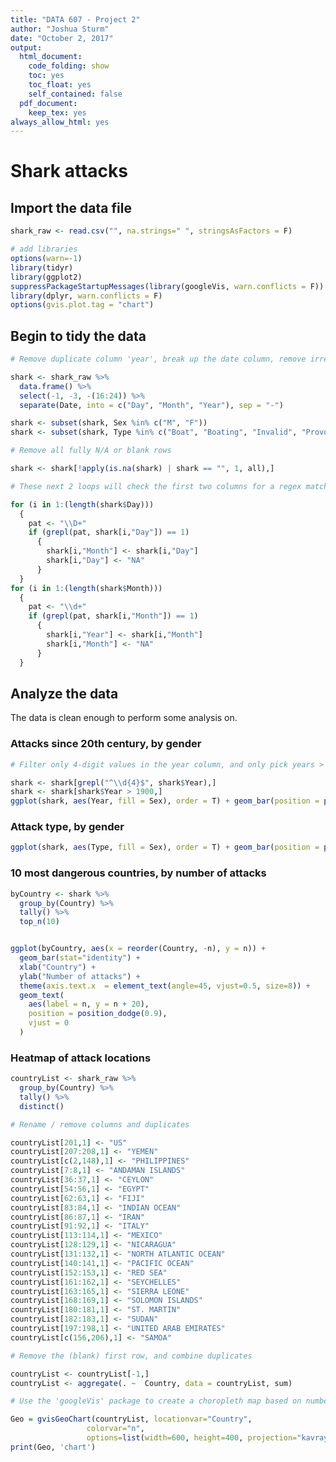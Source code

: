 ```yaml
---
title: "DATA 607 - Project 2"
author: "Joshua Sturm"
date: "October 2, 2017"
output:
  html_document:
    code_folding: show
    toc: yes
    toc_float: yes
    self_contained: false
  pdf_document:
    keep_tex: yes
always_allow_html: yes
---
```


# Shark attacks
## Import the data file

```r
shark_raw <- read.csv("", na.strings=" ", stringsAsFactors = F)

# add libraries
options(warn=-1)
library(tidyr)
library(ggplot2)
suppressPackageStartupMessages(library(googleVis, warn.conflicts = F))
library(dplyr, warn.conflicts = F)
options(gvis.plot.tag = "chart")

```

## Begin to tidy the data

```r

# Remove duplicate column 'year', break up the date column, remove irrelevant columns, and filter weird values

shark <- shark_raw %>%
  data.frame() %>%
  select(-1, -3, -(16:24)) %>%
  separate(Date, into = c("Day", "Month", "Year"), sep = "-")

shark <- subset(shark, Sex %in% c("M", "F"))
shark <- subset(shark, Type %in% c("Boat", "Boating", "Invalid", "Provoked", "Sea Disaster", "Unprovoked"))

# Remove all fully N/A or blank rows  

shark <- shark[!apply(is.na(shark) | shark == "", 1, all),]

# These next 2 loops will check the first two columns for a regex match. If day isn't a digit, move it over to month. Likewise with month to year.

for (i in 1:(length(shark$Day)))
  {
    pat <- "\\D+"
    if (grepl(pat, shark[i,"Day"]) == 1)
      {
        shark[i,"Month"] <- shark[i,"Day"]
        shark[i,"Day"] <- "NA"
      }
  }
for (i in 1:(length(shark$Month)))
  {
    pat <- "\\d+"
    if (grepl(pat, shark[i,"Month"]) == 1)
      {
        shark[i,"Year"] <- shark[i,"Month"]
        shark[i,"Month"] <- "NA"
      }
  }
```

## Analyze the data

The data is clean enough to perform some analysis on.

### Attacks since 20th century, by gender

```r
# Filter only 4-digit values in the year column, and only pick years > 1900

shark <- shark[grepl("^\\d{4}$", shark$Year),]
shark <- shark[shark$Year > 1900,]
ggplot(shark, aes(Year, fill = Sex), order = T) + geom_bar(position = position_stack(reverse = TRUE)) + guides(fill = guide_legend(reverse = T)) + theme(axis.text.x  = element_text(angle=90, vjust=0.5, size=5))
```

### Attack type, by gender

```r
ggplot(shark, aes(Type, fill = Sex), order = T) + geom_bar(position = position_stack(reverse = TRUE)) + guides(fill = guide_legend(reverse = T))
```

### 10 most dangerous countries, by number of attacks

```r
byCountry <- shark %>%
  group_by(Country) %>%
  tally() %>%
  top_n(10)


ggplot(byCountry, aes(x = reorder(Country, -n), y = n)) +
  geom_bar(stat="identity") +
  xlab("Country") +
  ylab("Number of attacks") +
  theme(axis.text.x  = element_text(angle=45, vjust=0.5, size=8)) +
  geom_text(
    aes(label = n, y = n + 20),
    position = position_dodge(0.9),
    vjust = 0
  )
```

### Heatmap of attack locations

```r
countryList <- shark_raw %>%
  group_by(Country) %>%
  tally() %>%
  distinct()

# Rename / remove columns and duplicates

countryList[201,1] <- "US"
countryList[207:208,1] <- "YEMEN"
countryList[c(2,148),1] <- "PHILIPPINES"
countryList[7:8,1] <- "ANDAMAN ISLANDS" 
countryList[36:37,1] <- "CEYLON"
countryList[54:56,1] <- "EGYPT"
countryList[62:63,1] <- "FIJI"
countryList[83:84,1] <- "INDIAN OCEAN"
countryList[86:87,1] <- "IRAN"
countryList[91:92,1] <- "ITALY"
countryList[113:114,1] <- "MEXICO"
countryList[128:129,1] <- "NICARAGUA"
countryList[131:132,1] <- "NORTH ATLANTIC OCEAN"
countryList[140:141,1] <- "PACIFIC OCEAN"
countryList[152:153,1] <- "RED SEA"
countryList[161:162,1] <- "SEYCHELLES"
countryList[163:165,1] <- "SIERRA LEONE"
countryList[168:169,1] <- "SOLOMON ISLANDS"
countryList[180:181,1] <- "ST. MARTIN"
countryList[182:183,1] <- "SUDAN"
countryList[197:198,1] <- "UNITED ARAB EMIRATES"
countryList[c(156,206),1] <- "SAMOA"

# Remove the (blank) first row, and combine duplicates

countryList <- countryList[-1,]
countryList <- aggregate(. ~  Country, data = countryList, sum)

# Use the 'googleVis' package to create a choropleth map based on number of attacks

Geo = gvisGeoChart(countryList, locationvar="Country",
                 colorvar="n",
                 options=list(width=600, height=400, projection="kavrayskiy-vii"))
print(Geo, 'chart')
```
